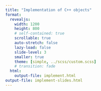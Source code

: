 ```yaml
---
title: "Implementation of C++ objects"
format:
  revealjs:
    width: 1200
    height: 800
    # self-contained: true
    scrollable: true
    auto-stretch: false
    lazy-load: false
    slide-level: 3
    smaller: true
    theme: [simple, ../scss/custom.scss]
    # transition: fade
  html:
    output-file: implement.html
output-file: implement-slides.html
---
```


